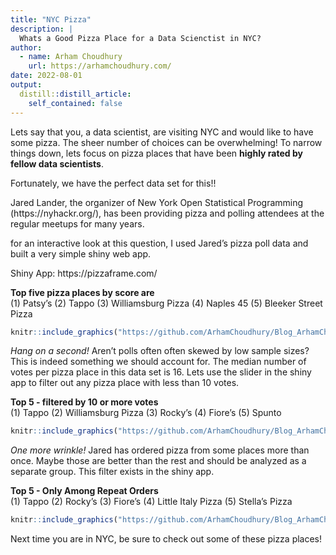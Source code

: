 ```yaml
---
title: "NYC Pizza"
description: |
  Whats a Good Pizza Place for a Data Scienctist in NYC?
author:
  - name: Arham Choudhury
    url: https://arhamchoudhury.com/
date: 2022-08-01
output:
  distill::distill_article:
    self_contained: false
---
```


Lets say that you, a data scientist, are visiting NYC and would like to have some pizza. The sheer number of choices can be overwhelming! To narrow things down, lets focus on pizza places that have been **highly rated by fellow data scientists**. 

Fortunately, we have the perfect data set for this!!

Jared Lander, the organizer of New York Open Statistical Programming (https://nyhackr.org/), has been providing pizza and polling attendees at the regular meetups for many years.

for an interactive look at this question, I used Jared's pizza poll data and built a very simple shiny web app.

Shiny App: https://pizzaframe.com/

**Top five pizza places by score are**  
(1) Patsy's (2) Tappo (3) Williamsburg Pizza (4) Naples 45  (5) Bleeker Street Pizza

```r
knitr::include_graphics("https://github.com/ArhamChoudhury/Blog_ArhamChoudhury/blob/main/images/Top5_overall.jpg?raw=true")  
```

*Hang on a second!* Aren't polls often often skewed by low sample sizes? This is indeed something we should account for. The median number of votes per pizza place in this data set is 16. Lets use the slider in the shiny app to filter out any pizza place with less than 10 votes.

**Top 5 - filtered by 10 or more votes**  
(1) Tappo (2) Williamsburg Pizza (3) Rocky's  (4) Fiore's (5) Spunto
 
```r
knitr::include_graphics("https://github.com/ArhamChoudhury/Blog_ArhamChoudhury/blob/main/images/Top5_vote_filter.jpg?raw=true")  
```


*One more wrinkle!* Jared has ordered pizza from some places more than once. Maybe those are better than the rest and should be analyzed as a separate group. This filter exists in the shiny app.

**Top 5 - Only Among Repeat Orders**  
(1) Tappo (2) Rocky's (3) Fiore's (4) Little Italy Pizza (5) Stella's Pizza
```r
knitr::include_graphics("https://github.com/ArhamChoudhury/Blog_ArhamChoudhury/blob/main/images/Top5_repeat_orders.jpg?raw=true")  
```


Next time you are in NYC, be sure to check out some of these pizza places!

#

